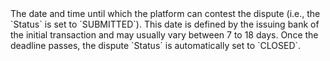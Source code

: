   

  
<ResponseField name="ContestDeadlineDate" type="timestamp" >    
The date and time until which the platform can contest the dispute (i.e., the `Status` is set to `SUBMITTED`). This date is defined by the issuing bank of the initial transaction and may usually vary between 7 to 18 days. Once the deadline passes, the dispute `Status` is automatically set to `CLOSED`.  
</ResponseField>